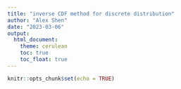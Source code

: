 ```yaml
---
title: "inverse CDF method for discrete distribution"
author: "Alex Shen"
date: "2023-03-06"
output:
  html_document:
    theme: cerulean
    toc: true
    toc_float: true
---
```


```r
knitr::opts_chunk$set(echo = TRUE)
```

## 


